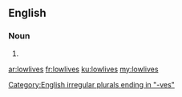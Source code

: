 ==English==

===Noun===
{{head|en}}

# {{plural of|lowlife}}

[[Category:English irregular plurals ending in "-ves"]]

[[ar:lowlives]]
[[fr:lowlives]]
[[ku:lowlives]]
[[my:lowlives]]